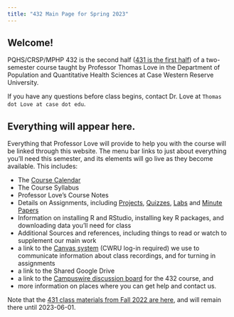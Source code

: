 ```yaml
---
title: "432 Main Page for Spring 2023"
---
```


## Welcome! 

PQHS/CRSP/MPHP 432 is the second half ([431 is the first half](https://thomaselove.github.io/431-2022/)) of a two-semester course taught by Professor Thomas Love in the Department of Population and Quantitative Health Sciences at Case Western Reserve University. 

If you have any questions before class begins, contact Dr. Love at `Thomas dot Love at case dot edu`.

## Everything will appear here.

Everything that Professor Love will provide to help you with the course will be linked through this website. The menu bar links to just about everything you'll need this semester, and its elements will go live as they become available. This includes:

- The [Course Calendar](calendar.qmd)
- The Course Syllabus
- Professor Love's Course Notes
- Details on Assignments, including [Projects](projA.qmd), [Quizzes](quiz1.qmd), [Labs](lab1.qmd) and [Minute Papers](https://github.com/THOMASELOVE/432-minute-2023)
- Information on installing R and RStudio, installing key R packages, and downloading data you'll need for class
- Additional Sources and references, including things to read or watch to supplement our main work
- a link to the [Canvas system](https://canvas.case.edu/) (CWRU log-in required) we use to communicate information about class recordings, and for turning in assignments
- a link to the Shared Google Drive
- a link to the [Campuswire discussion board](https://campuswire.com/) for the 432 course, and
- more information on places where you can get help and contact us.

Note that the [431 class materials from Fall 2022 are here](https://thomaselove.github.io/431-2022/), and will remain there until 2023-06-01.

